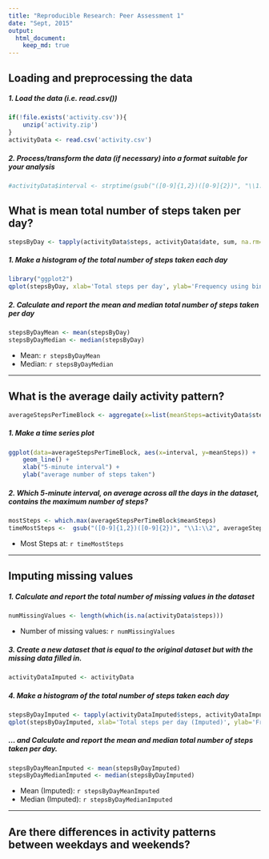 ```yaml
---
title: "Reproducible Research: Peer Assessment 1"
date: "Sept, 2015"
output:
  html_document:
    keep_md: true
---
```



## Loading and preprocessing the data
##### 1. Load the data (i.e. read.csv())
```r
if(!file.exists('activity.csv')){
    unzip('activity.zip')
}
activityData <- read.csv('activity.csv')
```
##### 2. Process/transform the data (if necessary) into a format suitable for your analysis
```r
#activityData$interval <- strptime(gsub("([0-9]{1,2})([0-9]{2})", "\\1:\\2", activityData$interval), format='%H:%M')
```
## What is mean total number of steps taken per day?
```r
stepsByDay <- tapply(activityData$steps, activityData$date, sum, na.rm=TRUE)
```

##### 1. Make a histogram of the total number of steps taken each day
```r
library("ggplot2")
qplot(stepsByDay, xlab='Total steps per day', ylab='Frequency using binwith 500', binwidth=500)
```

##### 2. Calculate and report the mean and median total number of steps taken per day
```r
stepsByDayMean <- mean(stepsByDay)
stepsByDayMedian <- median(stepsByDay)
```
* Mean: `r stepsByDayMean`
* Median:  `r stepsByDayMedian`

-----

## What is the average daily activity pattern?
```r
averageStepsPerTimeBlock <- aggregate(x=list(meanSteps=activityData$steps), by=list(interval=activityData$interval), FUN=mean, na.rm=TRUE)
```

##### 1. Make a time series plot
```r
ggplot(data=averageStepsPerTimeBlock, aes(x=interval, y=meanSteps)) +
    geom_line() +
    xlab("5-minute interval") +
    ylab("average number of steps taken")
```

##### 2. Which 5-minute interval, on average across all the days in the dataset, contains the maximum number of steps?
```r
mostSteps <- which.max(averageStepsPerTimeBlock$meanSteps)
timeMostSteps <-  gsub("([0-9]{1,2})([0-9]{2})", "\\1:\\2", averageStepsPerTimeBlock[mostSteps,'interval'])
```

* Most Steps at: `r timeMostSteps`

----


## Imputing missing values
##### 1. Calculate and report the total number of missing values in the dataset
```r
numMissingValues <- length(which(is.na(activityData$steps)))
```

* Number of missing values: `r numMissingValues`

##### 3. Create a new dataset that is equal to the original dataset but with the missing data filled in.
```r
activityDataImputed <- activityData
```


##### 4. Make a histogram of the total number of steps taken each day
```r
stepsByDayImputed <- tapply(activityDataImputed$steps, activityDataImputed$date, sum)
qplot(stepsByDayImputed, xlab='Total steps per day (Imputed)', ylab='Frequency using binwith 500', binwidth=500)
```

##### ... and Calculate and report the mean and median total number of steps taken per day.
```r
stepsByDayMeanImputed <- mean(stepsByDayImputed)
stepsByDayMedianImputed <- median(stepsByDayImputed)
```
* Mean (Imputed): `r stepsByDayMeanImputed`
* Median (Imputed):  `r stepsByDayMedianImputed`

----

## Are there differences in activity patterns between weekdays and weekends?

